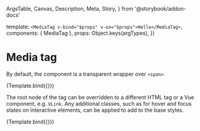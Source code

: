   ArgsTable,
  Canvas,
  Description,
  Meta,
  Story,
} from '@storybook/addon-docs'


<Meta title="Components/Media tag" component={MediaTag} />

  template: `<MediaTag v-bind="$props" v-on="$props">Hello</MediaTag>`,
  components: { MediaTag },
  props: Object.keys(argTypes),
})

# Media tag

<Description of={MediaTag} />

<ArgsTable of={MediaTag} />

By default, the component is a transparent wrapper over `<span>`.

<Canvas>
  <Story name="Default">{Template.bind({})}</Story>
</Canvas>

The root node of the tag can be overridden to a different HTML tag or a Vue
component, e.g. `VLink`. Any additional classes, such as for hover and
focus states on interactive elements, can be applied to add to the base styles.

<Canvas>
  <Story
    name="Custom node"
    args={{
      tag: 'a',
      href: 'https://wordpress.org/',
      class: 'hover:bg-dark-charcoal-60 hover:text-white hover:no-underline',
    }}
  >
    {Template.bind({})}
  </Story>
</Canvas>
